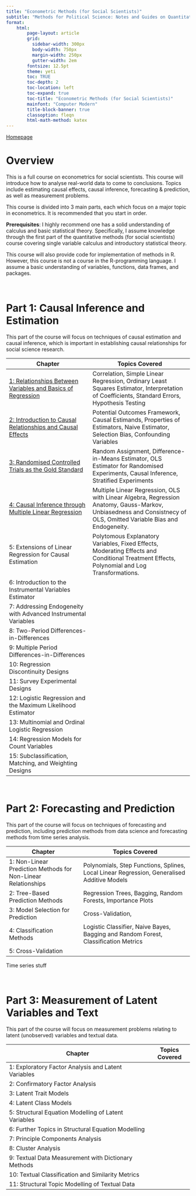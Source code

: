 ```yaml
---
title: "Econometric Methods (for Social Scientists)"
subtitle: "Methods for Political Science: Notes and Guides on Quantitative Methods"
format:
    html:
        page-layout: article
        grid:
          sidebar-width: 300px
          body-width: 750px
          margin-width: 250px
          gutter-width: 2em
        fontsize: 12.5pt
        theme: yeti
        toc: TRUE
        toc-depth: 2
        toc-location: left
        toc-expand: true
        toc-title: "Econometric Methods (for Social Scientists)"
        mainfont: "Computer Modern"
        title-block-banner: true
        classoption: fleqn
        html-math-method: katex
---
```


[Homepage](https://politicalscience.github.io)

# Overview

This is a full course on econometrics for social scientists. This course will introduce how to analyse real-world data to come to conclusions. Topics include estimating causal effects, causal inference, forecasting & prediction, as well as measurement problems.

This course is divided into 3 main parts, each which focus on a major topic in econometrics. It is recommended that you start in order.

**Prerequisites**: I highly recommend one has a solid understanding of calculus and basic statistical theory. Specifically, I assume knowledge through the first part of the quantitative methods (for social scientists) course covering single variable calculus and introductory statistical theory.

This course will also provide code for implementation of methods in R. However, this course is not a course in the R-programming language. I assume a basic understanding of variables, functions, data frames, and packages.

<br />

# Part 1: Causal Inference and Estimation

This part of the course will focus on techniques of causal estimation and causal inference, which is important in establishing causal relationships for social science research.

| Chapter                                                                                                                 | Topics Covered                                                                                                                                                     |
|---------------------------------|---------------------------------------|
| [1: Relationships Between Variables and Basics of Regression](https://politicalscience.github.io/metrics/causal/1.html) | Correlation, Simple Linear Regression, Ordinary Least Squares Estimator, Interpretation of Coefficients, Standard Errors, Hypothesis Testing                       |
| [2: Introduction to Causal Relationships and Causal Effects](https://politicalscience.github.io/metrics/causal/2.html)  | Potential Outcomes Framework, Causal Estimands, Properties of Estimators, Naive Estimator, Selection Bias, Confounding Variables                                   |
| [3: Randomised Controlled Trials as the Gold Standard](https://politicalscience.github.io/metrics/causal/3.html)        | Random Assignment, Difference-in-Means Estimator, OLS Estimator for Randomised Experiments, Causal Inference, Stratified Experiments                               |
| [4: Causal Inference through Multiple Linear Regression](https://politicalscience.github.io/metrics/causal/4.html)      | Multiple Linear Regression, OLS with Linear Algebra, Regression Anatomy, Gauss-Markov, Unbiasedness and Consistnecy of OLS, Omitted Variable Bias and Endogeneity. |
| 5: Extensions of Linear Regression for Causal Estimation                                                                | Polytomous Explanatory Variables, Fixed Effects, Moderating Effects and Conditional Treatment Effects, Polynomial and Log Transformations.                         |
| 6: Introduction to the Instrumental Variables Estimator                                                                 |                                                                                                                                                                    |
| 7: Addressing Endogeneity with Advanced Instrumental Variables                                                          |                                                                                                                                                                    |
| 8: Two-Period Differences-in-Differences                                                                                |                                                                                                                                                                    |
| 9: Multiple Period Differences-in-Differences                                                                           |                                                                                                                                                                    |
| 10: Regression Discontinuity Designs                                                                                    |                                                                                                                                                                    |
| 11: Survey Experimental Designs                                                                                         |                                                                                                                                                                    |
| 12: Logistic Regression and the Maximum Likelihood Estimator                                                            |                                                                                                                                                                    |
| 13: Multinomial and Ordinal Logistic Regression                                                                         |                                                                                                                                                                    |
| 14: Regression Models for Count Variables                                                                               |                                                                                                                                                                    |
| 15: Subclassification, Matching, and Weighting Designs                                                                  |                                                                                                                                                                    |

<br />

# Part 2: Forecasting and Prediction

This part of the course will focus on techniques of forecasting and prediction, including prediction methods from data science and forecasting methods from time series analysis.

| Chapter                                                       | Topics Covered                                                                             |
|---------------------------------------------------------------|--------------------------------------------------------------------------------------------|
| 1: Non-Linear Prediction Methods for Non-Linear Relationships | Polynomials, Step Functions, Splines, Local Linear Regression, Generalised Additive Models |
| 2: Tree-Based Prediction Methods                              | Regression Trees, Bagging, Random Forests, Importance Plots                                |
| 3: Model Selection for Prediction                             | Cross-Validation,                                                                          |
| 4: Classification Methods                                     | Logistic Classifier, Naive Bayes, Bagging and Random Forest, Classification Metrics        |
| 5: Cross-Validation                                           |                                                                                            |

Time series stuff

<br />

# Part 3: Measurement of Latent Variables and Text

This part of the course will focus on measurement problems relating to latent (unobserved) variables and textual data.

| Chapter                                              | Topics Covered |
|------------------------------------------------------|----------------|
| 1: Exploratory Factor Analysis and Latent Variables  |                |
| 2: Confirmatory Factor Analysis                      |                |
| 3: Latent Trait Models                               |                |
| 4: Latent Class Models                               |                |
| 5: Structural Equation Modelling of Latent Variables |                |
| 6: Further Topics in Structural Equation Modelling   |                |
| 7: Principle Components Analysis                     |                |
| 8: Cluster Analysis                                  |                |
| 9: Textual Data Measurement with Dictionary Methods  |                |
| 10: Textual Classification and Similarity Metrics    |                |
| 11: Structural Topic Modelling of Textual Data       |                |
